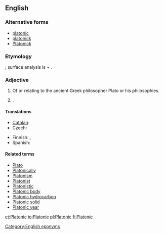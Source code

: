 {{also|platonic|platònic}}
==English==

===Alternative forms===
* [[platonic]]
* [[platonick]]
* [[Platonick]]

===Etymology===
{{etyl|la|en}} {{term|platonicus|lang=la}}; surface analysis is {{term|Plato|lang=la}} + {{term|-n-||(intervocalic)|lang=en}} {{suffix||ic|t2=relating to}}.

===Adjective===
{{en-adj|-}}

# Of or relating to the ancient Greek philosopher Plato or his philosophies.
# {{alternative capitalization of|platonic|nodot=1}} {{gloss|non-sexual}}.

====Translations====
{{trans-top|related to Plato}}
* [[Catalan]]: {{t|ca|platònic}}
* Czech: {{t|cs|platónský}}
{{trans-mid}}
* Finnish: {{t|fi|platonilainen}}, {{t+|fi|platoninen}}
* Spanish: {{t|es|platónico}}
{{trans-bottom}}

====Related terms====
* [[Plato]]
* [[Platonically]]
* [[Platonism]]
* [[Platonist]]
* [[Platonistic]]
* [[Platonic body]]
* [[Platonic hydrocarbon]]
* [[Platonic solid]]
* [[Platonic year]]

[[Category:English eponyms]]

[[et:Platonic]]
[[io:Platonic]]
[[pl:Platonic]]
[[fi:Platonic]]